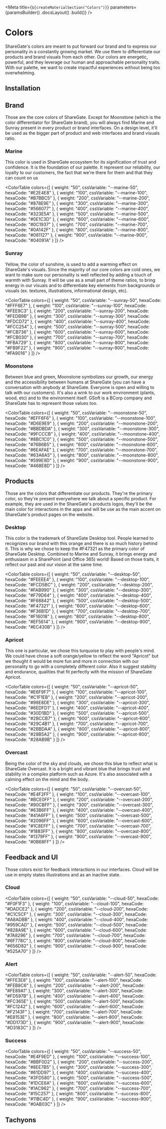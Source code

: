 
<Meta
    title={`${createMaterialSection("Colors")}`}
    parameters={paramsBuilder()
        .docsLayout(<MaterialsLayout sourcePath="/packages/tachyons/src" />)
        .build()}
/>

# Colors

ShareGate's colors are meant to put forward our brand and to express our personality in a constantly growing market. We use them to differentiate our products and brand visuals from each other. Our colors are energetic, powerful, and they leverage our human and approachable personality traits. With our palette, we want to create impactful experiences without being too overwhelming.

## Installation

<Installation />

## Brand

Those are the core colors of ShareGate. Except for Moonstone (which is the color differentiator for ShareGate brand), you will always find Marine and Sunray present in every product or brand interfaces. On a design level, it'll be used as the bigger part of product and web interfaces and brand visuals ratio.

### Marine

This color is used in ShareGate ecosystem for its signification of trust and confidence. It is the foundation of our palette. It represent our reliability, our loyalty to our customers, the fact that we're there for them and that they can count on us

<ColorTable
    colors={[
        { weight: "50", cssVariable: "--marine-50", hexaCode: "#E2E4E8" },
        { weight: "100", cssVariable: "--marine-100", hexaCode: "#B7BBC5" },
        { weight: "200", cssVariable: "--marine-200", hexaCode: "#878E9E" },
        { weight: "300", cssVariable: "--marine-300", hexaCode: "#566077" },
        { weight: "400", cssVariable: "--marine-400", hexaCode: "#323E5A" },
        { weight: "500", cssVariable: "--marine-500", hexaCode: "#0E1C3D" },
        { weight: "600", cssVariable: "--marine-600", hexaCode: "#0C1937" },
        { weight: "700", cssVariable: "--marine-700", hexaCode: "#0A142F" },
        { weight: "800", cssVariable: "--marine-800", hexaCode: "#081127" },
        { weight: "900", cssVariable: "--marine-900", hexaCode: "#04091A" }
    ]}
/>

### Sunray

Yellow, the color of sunshine, is used to add a warming effect on ShareGate's visuals. Since the majority of our core colors are cold ones, we want to make sure our personality is well reflected by adding a touch of warmth with Sunray. It will be use as a small part of theme ratios, to bring energy in our visuals and to differentiate key elements from backgrounds or visuals (ex. textures, illustrations, informational design, etc).

<ColorTable
    colors={[
        { weight: "50", cssVariable: "--sunray-50", hexaCode: "#FFF6E7" },
        { weight: "100", cssVariable: "--sunray-100", hexaCode: "#FEE9C3" },
        { weight: "200", cssVariable: "--sunray-200", hexaCode: "#FEDB9B" },
        { weight: "300", cssVariable: "--sunray-300", hexaCode: "#FDCD72" },
        { weight: "400", cssVariable: "--sunray-400", hexaCode: "#FCC254" },
        { weight: "500", cssVariable: "--sunray-500", hexaCode: "#FCB736" },
        { weight: "600", cssVariable: "--sunray-600", hexaCode: "#FCB030" },
        { weight: "700", cssVariable: "--sunray-700", hexaCode: "#FBA729" },
        { weight: "800", cssVariable: "--sunray-800", hexaCode: "#FB9F22" },
        { weight: "900", cssVariable: "--sunray-900", hexaCode: "#FA9016" }
    ]}
/>

### Moonstone

Between blue and green, Moonstone symbolizes our growth, our energy and the accessibility between humans at ShareGate (you can have a conversation with anybody at ShareGate. Everyone is open and willing to talk with our customers). It's also a wink to our work environment (plants, wood, etc) and to the environment itself. GSoft is a BCorp company and ShareGate has to represent those values too.

<ColorTable
    colors={[
        { weight: "50", cssVariable: "--moonstone-50", hexaCode: "#EFF6F6" },
        { weight: "100", cssVariable: "--moonstone-100", hexaCode: "#D6E9E9" },
        { weight: "200", cssVariable: "--moonstone-200", hexaCode: "#BBDBDA" },
        { weight: "300", cssVariable: "--moonstone-300", hexaCode: "#9FCCCB" },
        { weight: "400", cssVariable: "--moonstone-400", hexaCode: "#8BC1C0" },
        { weight: "500", cssVariable: "--moonstone-500", hexaCode: "#76B6B5" },
        { weight: "600", cssVariable: "--moonstone-600", hexaCode: "#6EAFAE" },
        { weight: "700", cssVariable: "--moonstone-700", hexaCode: "#63A6A5" },
        { weight: "800", cssVariable: "--moonstone-800", hexaCode: "#599E9D" },
        { weight: "900", cssVariable: "--moonstone-900", hexaCode: "#468E8D" }
    ]}
/>

## Products

Those are the colors that differentiate our products. They're the primary color, so they're present everywhere we talk about a specific product. For example, they are used in the ShareGate's products logos, they'll be the main color for interactions in the apps and will be use as the main accent on ShareGate's product pages on the website.

### Desktop

This color is the trademark of ShareGate Desktop tool. People learned to recognizes our brand with this orange and there is so much history behind it. This is why we chose to keep the #F47321 as the primary color of ShareGate Desktop. Combined to Marine and Sunray, it brings energy and enthusiasm in a SharePoint (and Office 365) world! Based on those traits, it reflect our past and our vision at the same time.

<ColorTable
    colors={[
        { weight: "50", cssVariable: "--desktop-50", hexaCode: "#FEEEE4" },
        { weight: "100", cssVariable: "--desktop-100", hexaCode: "#FCD5BC" },
        { weight: "200", cssVariable: "--desktop-200", hexaCode: "#FAB990" },
        { weight: "300", cssVariable: "--desktop-300", hexaCode: "#F79D64" },
        { weight: "400", cssVariable: "--desktop-400", hexaCode: "#F68842" },
        { weight: "500", cssVariable: "--desktop-500", hexaCode: "#F47321" },
        { weight: "600", cssVariable: "--desktop-600", hexaCode: "#F36B1D" },
        { weight: "700", cssVariable: "--desktop-700", hexaCode: "#F16018" },
        { weight: "800", cssVariable: "--desktop-800", hexaCode: "#EF5614" },
        { weight: "900", cssVariable: "--desktop-900", hexaCode: "#EC430B" }
    ]}
/>

### Apricot

This one is particular, we chose this turquoise to play with people's mind. We could have chose a soft orange/yellow to reflect the word "Apricot" but we thought it would be more fun and more in connection with our personality to go with a completely different color. Also it suggest stability and endurance, qualities that fit perfectly with the mission of ShareGate Apricot.

<ColorTable
    colors={[
        { weight: "50", cssVariable: "--apricot-50", hexaCode: "#E6F9F7" },
        { weight: "100", cssVariable: "--apricot-100", hexaCode: "#C1F1EB" },
        { weight: "200", cssVariable: "--apricot-200", hexaCode: "#98E8DE" },
        { weight: "300", cssVariable: "--apricot-300", hexaCode: "#6EDFD1" },
        { weight: "400", cssVariable: "--apricot-400", hexaCode: "#30D1BD" },
        { weight: "500", cssVariable: "--apricot-500", hexaCode: "#2BCCB7" },
        { weight: "600", cssVariable: "--apricot-600", hexaCode: "#29C4B1" },
        { weight: "700", cssVariable: "--apricot-700", hexaCode: "#2BBDAA" },
        { weight: "800", cssVariable: "--apricot-800", hexaCode: "#28B5A2" },
        { weight: "900", cssVariable: "--apricot-900", hexaCode: "#28AB9B" }
    ]}
/>

### Overcast

Being the color of the sky and clouds, we chose this blue to reflect what is ShareGate Overcast. It is a bright and vibrant blue that brings trust and stability in a complex platform such as Azure. It's also associated with a calming effect on the mind and the body.

<ColorTable
    colors={[
        { weight: "50", cssVariable: "--overcast-50", hexaCode: "#E4F2FF" },
        { weight: "100", cssVariable: "--overcast-100", hexaCode: "#BCE0FF" },
        { weight: "200", cssVariable: "--overcast-200", hexaCode: "#90CBFF" },
        { weight: "300", cssVariable: "--overcast-300", hexaCode: "#63B6FF" },
        { weight: "400", cssVariable: "--overcast-400", hexaCode: "#41A6FF" },
        { weight: "500", cssVariable: "--overcast-500", hexaCode: "#2096FF" },
        { weight: "600", cssVariable: "--overcast-600", hexaCode: "#1C8EFF" },
        { weight: "700", cssVariable: "--overcast-700", hexaCode: "#1883FF" },
        { weight: "800", cssVariable: "--overcast-800", hexaCode: "#1379FF" },
        { weight: "900", cssVariable: "--overcast-900", hexaCode: "#0B68FF" }
    ]}
/>

## Feedback and UI

Those colors exist for feedback interactions in our interfaces. Cloud will be use in empty states illustrations and as an inactive state.

### Cloud

<ColorTable
    colors={[
        { weight: "50", cssVariable: "--cloud-50", hexaCode: "#F0F1F3" },
        { weight: "100", cssVariable: "--cloud-100", hexaCode: "#DADCE2" },
        { weight: "200", cssVariable: "--cloud-200", hexaCode: "#C1C5CF" },
        { weight: "300", cssVariable: "--cloud-300", hexaCode: "#A8ADBB" },
        { weight: "400", cssVariable: "--cloud-400", hexaCode: "#959CAD" },
        { weight: "500", cssVariable: "--cloud-500", hexaCode: "#828A9E" },
        { weight: "600", cssVariable: "--cloud-600", hexaCode: "#7A8296" },
        { weight: "700", cssVariable: "--cloud-700", hexaCode: "#6F778C" },
        { weight: "800", cssVariable: "--cloud-800", hexaCode: "#656D82" },
        { weight: "900", cssVariable: "--cloud-900", hexaCode: "#525A70" }
    ]}
/>

### Alert

<ColorTable
    colors={[
        { weight: "50", cssVariable: "--alert-50", hexaCode: "#FFE3E8" },
        { weight: "100", cssVariable: "--alert-100", hexaCode: "#FEB8C6" },
        { weight: "200", cssVariable: "--alert-200", hexaCode: "#FE89A1" },
        { weight: "300", cssVariable: "--alert-300", hexaCode: "#FD597B" },
        { weight: "400", cssVariable: "--alert-400", hexaCode: "#FC365E" },
        { weight: "500", cssVariable: "--alert-500", hexaCode: "#FC1242" },
        { weight: "600", cssVariable: "--alert-600", hexaCode: "#F2143F" },
        { weight: "700", cssVariable: "--alert-700", hexaCode: "#E8153E" },
        { weight: "800", cssVariable: "--alert-800", hexaCode: "#DD173D" },
        { weight: "900", cssVariable: "--alert-900", hexaCode: "#D3183C" }
    ]}
/>

### Success

<ColorTable
    colors={[
        { weight: "50", cssVariable: "--success-50", hexaCode: "#E4F9ED" },
        { weight: "100", cssVariable: "--success-100", hexaCode: "#BBF0D2" },
        { weight: "200", cssVariable: "--success-200", hexaCode: "#8EE7B5" },
        { weight: "300", cssVariable: "--success-300", hexaCode: "#61DD97" },
        { weight: "400", cssVariable: "--success-400", hexaCode: "#3FD580" },
        { weight: "500", cssVariable: "--success-500", hexaCode: "#1DCE6A" },
        { weight: "600", cssVariable: "--success-600", hexaCode: "#1AC962" },
        { weight: "700", cssVariable: "--success-700", hexaCode: "#15C257" },
        { weight: "800", cssVariable: "--success-800", hexaCode: "#11BC4D" },
        { weight: "900", cssVariable: "--success-900", hexaCode: "#0AB03C" }
    ]}
/>

## Tachyons

<TachyonsFile relativeFilePath="/colors.css" />
